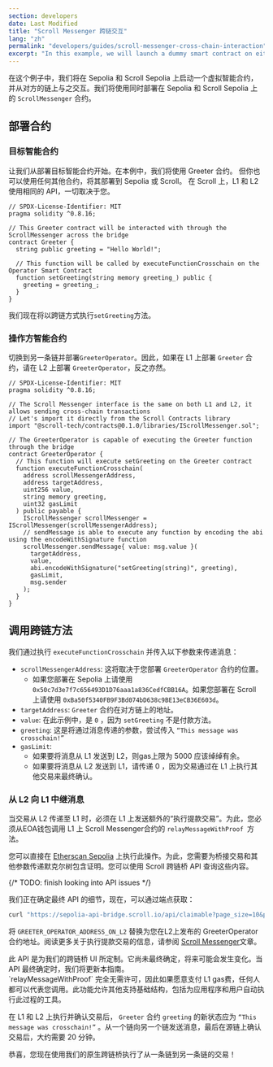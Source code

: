```yaml
---
section: developers
date: Last Modified
title: "Scroll Messenger 跨链交互"
lang: "zh"
permalink: "developers/guides/scroll-messenger-cross-chain-interaction"
excerpt: "In this example, we will launch a dummy smart contract on either Sepolia or Scroll Sepolia testnet and interact with it from the opposite chain."
---
```



在这个例子中，我们将在 Sepolia 和 Scroll Sepolia 上启动一个虚拟智能合约，并从对方的链上与之交互。我们将使用同时部署在 Sepolia 和 Scroll Sepolia 上的 `ScrollMessenger` 合约。

## 部署合约

### 目标智能合约

让我们从部署目标智能合约开始。在本例中，我们将使用 Greeter 合约。
但你也可以使用任何其他合约，将其部署到 Sepolia 或 Scroll。
在 Scroll 上，L1 和 L2 使用相同的 API，一切取决于您。

```solidity
// SPDX-License-Identifier: MIT
pragma solidity ^0.8.16;

// This Greeter contract will be interacted with through the ScrollMessenger across the bridge
contract Greeter {
  string public greeting = "Hello World!";

  // This function will be called by executeFunctionCrosschain on the Operator Smart Contract
  function setGreeting(string memory greeting_) public {
    greeting = greeting_;
  }
}
```

我们现在将以跨链方式执行`setGreeting`方法。

### 操作方智能合约

切换到另一条链并部署`GreeterOperator`。因此，如果在 L1 上部署 `Greeter` 合约，请在 L2 上部署 `GreeterOperator`，反之亦然。

```solidity
// SPDX-License-Identifier: MIT
pragma solidity ^0.8.16;

// The Scroll Messenger interface is the same on both L1 and L2, it allows sending cross-chain transactions
// Let's import it directly from the Scroll Contracts library
import "@scroll-tech/contracts@0.1.0/libraries/IScrollMessenger.sol";

// The GreeterOperator is capable of executing the Greeter function through the bridge
contract GreeterOperator {
  // This function will execute setGreeting on the Greeter contract
  function executeFunctionCrosschain(
    address scrollMessengerAddress,
    address targetAddress,
    uint256 value,
    string memory greeting,
    uint32 gasLimit
  ) public payable {
    IScrollMessenger scrollMessenger = IScrollMessenger(scrollMessengerAddress);
    // sendMessage is able to execute any function by encoding the abi using the encodeWithSignature function
    scrollMessenger.sendMessage{ value: msg.value }(
      targetAddress,
      value,
      abi.encodeWithSignature("setGreeting(string)", greeting),
      gasLimit,
      msg.sender
    );
  }
}
```

## 调用跨链方法

我们通过执行 `executeFunctionCrosschain` 并传入以下参数来传递消息：

- `scrollMessengerAddress`: 这将取决于您部署 `GreeterOperator` 合约的位置。
  - 如果您部署在 Sepolia 上请使用 `0x50c7d3e7f7c656493D1D76aaa1a836CedfCBB16A`。如果您部署在 Scroll 上请使用 `0xBa50f5340FB9F3Bd074bD638c9BE13eCB36E603d`。
- `targetAddress`:  `Greeter` 合约在对方链上的地址。
- `value`: 在此示例中，是 `0` ，因为 `setGreeting` 不是付款方法。
- `greeting`: 这是将通过消息传递的参数，尝试传入 `“This message was crosschain!”`
- `gasLimit`:
  - 如果要将消息从 L1 发送到 L2，则gas上限为 5000 应该绰绰有余。
  - 如果要将消息从 L2 发送到 L1，请传递 0 ，因为交易通过在 L1 上执行其他交易来最终确认。

### 从 L2 向 L1 中继消息

当交易从 L2 传递至 L1 时，必须在 L1 上发送额外的“执行提款交易”。为此，您必须从EOA钱包调用 L1 上 Scroll Messenger合约的 `relayMessageWithProof `方法。

您可以直接在 [Etherscan Sepolia](https://sepolia.etherscan.io/address/0x50c7d3e7f7c656493d1d76aaa1a836cedfcbb16a#writeProxyContract#F3) 上执行此操作。为此，您需要为桥接交易和其他参数传递默克尔树包含证明。您可以使用 Scroll 跨链桥 API 查询这些内容。

{/* TODO: finish looking into API issues */}

我们正在确定最终 API 的细节，现在，可以通过端点获取：

```bash
curl "https://sepolia-api-bridge.scroll.io/api/claimable?page_size=10&page=1&address=GREETER_OPERATOR_ADDRESS_ON_L2"
```

将 `GREETER_OPERATOR_ADDRESS_ON_L2` 替换为您在L2上发布的 GreeterOperator 合约地址。阅读更多关于执行提款交易的信息，请参阅 [Scroll Messenger](/developers/l1-and-l2-bridging/the-scroll-messenger)文章。

<Aside type="danger" title="实验性 API">
  此 API 是为我们的跨链桥 UI 所定制。它尚未最终确定，将来可能会发生变化。当 API 最终确定时，我们将更新本指南。
</Aside>

<Aside type="caution" title="任何人可以执行 L2 → L1 消息">
  `relayMessageWithProof` 完全无需许可，因此如果愿意支付 L1 gas费，任何人都可以代表您调用。此功能允许其他支持基础结构，包括为应用程序和用户自动执行此过程的工具。
</Aside>

在 L1 和 L2 上执行并确认交易后， `Greeter` 合约 `greeting` 的新状态应为 `“This message was crosschain!”` 。从一个链向另一个链发送消息，最后在源链上确认交易后，大约需要 20 分钟。

恭喜，您现在使用我们的原生跨链桥执行了从一条链到另一条链的交易！